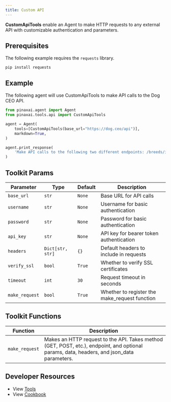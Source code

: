 ```yaml
---
title: Custom API
---
```


**CustomApiTools** enable an Agent to make HTTP requests to any external API with customizable authentication and parameters.

## Prerequisites

The following example requires the `requests` library.

```shell
pip install requests
```

## Example

The following agent will use CustomApiTools to make API calls to the Dog CEO API.

```python cookbook/tools/custom_api_tools.py
from pinaxai.agent import Agent
from pinaxai.tools.api import CustomApiTools

agent = Agent(
    tools=[CustomApiTools(base_url="https://dog.ceo/api")],
    markdown=True,
)

agent.print_response(
    'Make API calls to the following two different endpoints: /breeds/image/random and /breeds/list/all to get a random dog image and list of dog breeds respectively. Use GET method for both calls.'
)
```

## Toolkit Params

| Parameter     | Type                | Default | Description                                                |
| ------------- | ------------------- | ------- | ---------------------------------------------------------- |
| `base_url`    | `str`               | `None`  | Base URL for API calls                                     |
| `username`    | `str`               | `None`  | Username for basic authentication                          |
| `password`    | `str`               | `None`  | Password for basic authentication                          |
| `api_key`     | `str`               | `None`  | API key for bearer token authentication                    |
| `headers`     | `Dict[str, str]`    | `{}`    | Default headers to include in requests                     |
| `verify_ssl`  | `bool`              | `True`  | Whether to verify SSL certificates                         |
| `timeout`     | `int`               | `30`    | Request timeout in seconds                                 |
| `make_request`| `bool`              | `True`  | Whether to register the make_request function              |

## Toolkit Functions

| Function       | Description                                                                                                                                                |
| -------------- | ---------------------------------------------------------------------------------------------------------------------------------------------------------- |
| `make_request` | Makes an HTTP request to the API. Takes method (GET, POST, etc.), endpoint, and optional params, data, headers, and json_data parameters.                  |

## Developer Resources

- View [Tools](https://github.com/Pinax-Labs/pinaxai/blob/main/libs/pinaxai/pinaxai/tools/api.py)
- View [Cookbook](https://github.com/Pinax-Labs/pinaxai/blob/main/cookbook/tools/custom_api_tools.py)
```